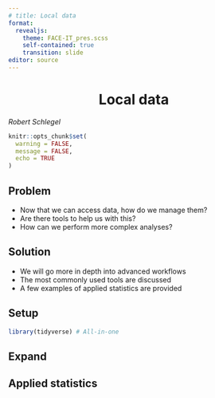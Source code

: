 ```yaml
---
# title: Local data
format:
  revealjs:
    theme: FACE-IT_pres.scss
    self-contained: true
    transition: slide
editor: source
---
```


# Local data {background-color="#008980" style="text-align: center"}

*Robert Schlegel*

```r
knitr::opts_chunk$set(
  warning = FALSE, 
  message = FALSE,
  echo = TRUE
)
```

## Problem

-   Now that we can access data, how do we manage them?
-   Are there tools to help us with this?
-   How can we perform more complex analyses?

## Solution

-   We will go more in depth into advanced workflows
-   The most commonly used tools are discussed
-   A few examples of applied statistics are provided

## Setup

```r
library(tidyverse) # All-in-one
```

## Expand

## Applied statistics

<!-- Perform an ANOVA and show how to filter out non-significant results -->

